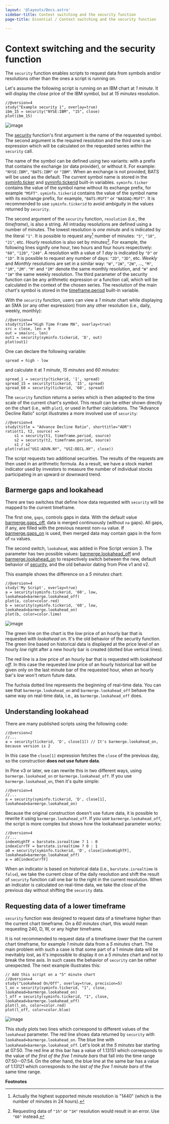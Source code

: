 ```yaml
---
layout: '@layouts/Docs.astro'
sidebar-title: Context switching and the security function
page-title: Essential / Context switching and the security function

---
```

# Context switching and the security function



The `security` function enables scripts to request data from symbols
and/or resolutions other than the ones a script is running on.

Let\'s assume the following script is running on an IBM chart at *1
minute*. It will display the *close* price of the IBM symbol, but at *15
minutes* resolution.

``` pine
//@version=4
study("Example security 1", overlay=true)
ibm_15 = security("NYSE:IBM", "15", close)
plot(ibm_15)
```

![image](@assets/essential/Chart_security_1.png)

The
[security](https://www.tradingview.com/pine-script-reference/v4/#fun_security)
function\'s first argument is the name of the requested symbol. The
second argument is the required resolution and the third one is an
expression which will be calculated on the requested series *within* the
`security` call.

The name of the symbol can be defined using two variants: with a prefix
that contains the exchange (or data provider), or without it. For
example: `"NYSE:IBM"`, `"BATS:IBM"` or `"IBM"`. When an exchange is not
provided, BATS will be used as the default. The current symbol name is
stored in the
[syminfo.ticker](https://www.tradingview.com/pine-script-reference/v4/#var_syminfo%7Bdot%7Dticker)
and
[syminfo.tickerid](https://www.tradingview.com/pine-script-reference/v4/#var_syminfo%7Bdot%7Dtickerid)
built-in variables. `syminfo.ticker` contains the value of the symbol
name without its exchange prefix, for example `"MSFT"`.
`syminfo.tickerid` contains the value of the symbol name with its
exchange prefix, for example, `"BATS:MSFT"` or `"NASDAQ:MSFT"`. It is
recommended to use `syminfo.tickerid` to avoid ambiguity in the values
returned by `security`.

The second argument of the `security` function, `resolution` (i.e., the
*timeframe*), is also a string. All intraday resolutions are defined
using a number of minutes. The lowest resolution is *one minute* and is
indicated by the literal `"1"`. It is possible to request any[^1] number
of minutes: `"5"`, `"10"`, `"21"`, etc. *Hourly* resolution is also set
by minutes[^2]. For example, the following lines signify one hour, two
hours and four hours respectively: `"60"`, `"120"`, `"240"`. A
resolution with a value of *1 day* is indicated by `"D"` or `"1D"`. It
is possible to request any number of days: `"2D"`, `"3D"`, etc. *Weekly*
and *Monthly* resolutions are set in a similar way: `"W"`, `"1W"`,
`"2W"`, \..., `"M"`, `"1M"`, `"2M"`. `"M"` and `"1M"` denote the same
monthly resolution, and `"W"` and `"1W"` the same weekly resolution. The
third parameter of the security function can be any arithmetic
expression or a function call, which will be calculated in the context
of the chosen series. The resolution of the main chart\'s symbol is
stored in the
[timeframe.period](https://www.tradingview.com/pine-script-reference/v4/#var_timeframe%7Bdot%7Dperiod)
built-in variable.

With the `security` function, users can view a *1 minute* chart while
displaying an SMA (or any other expression) from any other resolution
(i.e., daily, weekly, monthly):

    //@version=4
    study(title="High Time Frame MA", overlay=true)
    src = close, len = 9
    out = sma(src, len)
    out1 = security(syminfo.tickerid, 'D', out)
    plot(out1)

One can declare the following variable:

``` pine
spread = high - low
```

and calculate it at *1 minute*, *15 minutes* and *60 minutes*:

    spread_1 = security(tickerid, '1', spread)
    spread_15 = security(tickerid, '15', spread)
    spread_60 = security(tickerid, '60', spread)

The `security` function returns a series which is then adapted to the
time scale of the current chart\'s symbol. This result can be either
shown directly on the chart (i.e., with `plot`), or used in further
calculations. The \"Advance Decline Ratio\" script illustrates a more
involved use of `security`:

    //@version=4
    study(title = "Advance Decline Ratio", shorttitle="ADR")
    ratio(t1, t2, source) =>
        s1 = security(t1, timeframe.period, source)
        s2 = security(t2, timeframe.period, source)
        s1 / s2
    plot(ratio("USI:ADVN.NY", "USI:DECL.NY", close))

The script requests two additional securities. The results of the
requests are then used in an arithmetic formula. As a result, we have a
stock market indicator used by investors to measure the number of
individual stocks participating in an upward or downward trend.

## Barmerge gaps and lookahead 

There are two switches that define how data requested with `security`
will be mapped to the current timeframe.

The first one, `gaps`, controls gaps in data. With the default value
[barmerge.gaps_off](https://www.tradingview.com/pine-script-reference/v4/#var_barmerge%7Bdot%7Dgaps_off),
data is merged continuously (without `na` gaps). All gaps, if any, are
filled with the previous nearest non-`na` value. If
[barmerge.gaps_on](https://www.tradingview.com/pine-script-reference/v4/#var_barmerge%7Bdot%7Dgaps_on)
is used, then merged data may contain gaps in the form of `na` values.

The second switch, `lookahead`, was added in Pine Script version 3. The
parameter has two possible values:
[barmerge.lookahead_off](https://www.tradingview.com/pine-script-reference/v4/#var_barmerge%7Bdot%7Dlookahead_off)
and
[barmerge.lookahead_on](https://www.tradingview.com/pine-script-reference/v4/#var_barmerge%7Bdot%7Dlookahead_on)
to respectively switch between the new, default behavior of
[security](https://www.tradingview.com/pine-script-reference/v4/#fun_security),
and the old behavior dating from Pine v1 and v2.

This example shows the difference on a *5 minutes* chart:

    //@version=4
    study('My Script', overlay=true)
    a = security(syminfo.tickerid, '60', low, lookahead=barmerge.lookahead_off)
    plot(a, color=color.red)
    b = security(syminfo.tickerid, '60', low, lookahead=barmerge.lookahead_on)
    plot(b, color=color.lime)

![image](@assets/essential/V3.png)

The green line on the chart is the *low* price of an hourly bar that is
requested with *lookahead on*. It\'s the old behavior of the security
function. The green line based on historical data is displayed at the
price level of an hourly *low* right after a new hourly bar is created
(dotted blue vertical lines).

The red line is a *low* price of an hourly bar that is requested with
*lookahead off*. In this case the requested *low* price of an hourly
historical bar will be given only on the last minute bar of the
requested hour, when an hourly bar\'s *low* won\'t return future data.

The fuchsia dotted line represents the beginning of real-time data. You
can see that `barmerge.lookahead_on` and `barmerge.lookahead_off` behave
the same way on real-time data, i.e., as `barmerge.lookahead_off` does.

## Understanding lookahead 

There are many published scripts using the following code:

    //@version=2
    //...
    a = security(tickerid, 'D', close[1]) // It's barmerge.lookahead_on, because version is 2

In this case the `close[1]` expression fetches the `close` of the
previous day, so the construction **does not use future data**.

In Pine v3 or later, we can rewrite this in two different ways, using
`barmerge.lookahead_on` or `barmerge.lookahead_off`. If you use
`barmerge.lookahead_on`, then it\'s quite simple:

    //@version=4
    //...
    a = security(syminfo.tickerid, 'D', close[1], lookahead=barmerge.lookahead_on)

Because the original construction doesn\'t use future data, it is
possible to rewrite it using `barmerge.lookahead_off`. If you use
`barmerge.lookahead_off`, the script is more complex but shows how the
lookahead parameter works:

    //@version=4
    //...
    indexHighTF = barstate.isrealtime ? 1 : 0
    indexCurrTF = barstate.isrealtime ? 0 : 1
    a0 = security(syminfo.tickerid, 'D', close[indexHighTF], lookahead=barmerge.lookahead_off)
    a = a0[indexCurrTF]

When an indicator is based on historical data (i.e.,
`barstate.isrealtime` is `false`), we take the current *close* of the
daily resolution and shift the result of `security` function call one
bar to the right in the current resolution. When an indicator is
calculated on real-time data, we take the *close* of the previous day
without shifting the `security` data.

## Requesting data of a lower timeframe 

`security` function was designed to request data of a timeframe *higher*
than the current chart timeframe. On a *60 minutes* chart, this would
mean requesting 240, D, W, or any higher timeframe.

It is not recommended to request data of a timeframe *lower* that the
current chart timeframe, for example *1 minute* data from a *5 minutes*
chart. The main problem with such a case is that some part of a 1 minute
data will be inevitably lost, as it\'s impossible to display it on a *5
minutes* chart and not to break the time axis. In such cases the
behavior of `security` can be rather unexpected. The next example
illustrates this:

    // Add this script on a "5" minute chart
    //@version=4
    study("Lookahead On/Off", overlay=true, precision=5)
    l_on = security(syminfo.tickerid, "1", close, lookahead=barmerge.lookahead_on)
    l_off = security(syminfo.tickerid, "1", close, lookahead=barmerge.lookahead_off)
    plot(l_on, color=color.red)
    plot(l_off, color=color.blue)

![image](@assets/essential/SecurityLowerTF_LookaheadOnOff.png)

This study plots two lines which correspond to different values of the
`lookahead` parameter. The red line shows data returned by `security`
with `lookahead=barmerge.lookahead_on`. The blue line with
`lookahead=barmerge.lookahead_off`. Let\'s look at the *5 minutes* bar
starting at 07:50. The red line at this bar has a value of 1.13151 which
corresponds to the value of *the first of the five 1 minute bars* that
fall into the time range 07:50\--07:54. On the other hand, the blue line
at the same bar has a value of 1.13121 which corresponds to *the last of
the five 1 minute bars* of the same time range.

**Footnotes**

[^1]: Actually the highest supported minute resolution is \"1440\"
    (which is the number of minutes in 24 hours).

[^2]: Requesting data of `"1h"` or `"1H"` resolution would result in an
    error. Use `"60"` instead.

